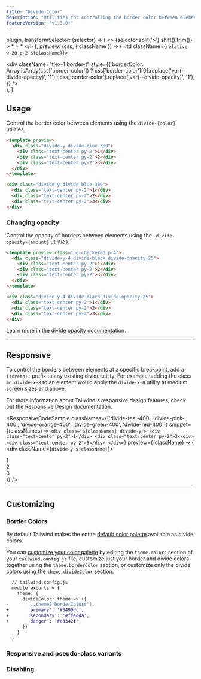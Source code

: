 ```yaml
---
title: "Divide Color"
description: "Utilities for controlling the border color between elements."
featureVersion: "v1.3.0+"
---
```



  plugin,
  transformSelector: (selector) => (
    <>
      {selector.split('>').shift().trim()} <span className="ml-1 text-purple-300">> * + *</span>
    </>
  ),
  preview: (css, { className }) => (
    <td className={`relative w-20 p-2 ${className}`}>
      <div className="absolute inset-0 flex flex-col m-2">
        <div className="flex-1" />
        <div
          className="flex-1 border-t"
          style={{
            borderColor: Array.isArray(css['border-color'])
              ? css['border-color'][0].replace('var(--divide-opacity)', '1')
              : css['border-color'].replace('var(--divide-opacity)', '1'),
          }}
        />
      </div>
    </td>
  ),
}

## Usage

Control the border color between elements using the `divide-{color}` utilities.

```html
<template preview>
  <div class="divide-y divide-blue-300">
    <div class="text-center py-2">1</div>
    <div class="text-center py-2">2</div>
    <div class="text-center py-2">3</div>
  </div>
</template>

<div class="divide-y divide-blue-300">
  <div class="text-center py-2">1</div>
  <div class="text-center py-2">2</div>
  <div class="text-center py-2">3</div>
</div>
```

### <Heading badge="v1.4.0+">Changing opacity</Heading>

Control the opacity of borders between elements using the `.divide-opacity-{amount}` utilities.

```html
<template preview class="bg-checkered p-4">
  <div class="divide-y-4 divide-black divide-opacity-25">
    <div class="text-center py-2">1</div>
    <div class="text-center py-2">2</div>
    <div class="text-center py-2">3</div>
  </div>
</template>

<div class="divide-y-4 divide-black divide-opacity-25">
  <div class="text-center py-2">1</div>
  <div class="text-center py-2">2</div>
  <div class="text-center py-2">3</div>
</div>
```

Learn more in the [divide opacity documentation](/docs/divide-opacity).

---

## Responsive

To control the borders between elements at a specific breakpoint, add a `{screen}:` prefix to any existing divide utility. For example, adding the class `md:divide-x-8` to an element would apply the `divide-x-8` utility at medium screen sizes and above.

For more information about Tailwind's responsive design features, check out the [Responsive Design](/docs/responsive-design) documentation.

<ResponsiveCodeSample
  classNames={['divide-teal-400', 'divide-pink-400', 'divide-orange-400', 'divide-green-400', 'divide-red-400']}
  snippet={(classNames) => `
    <div class="${classNames} divide-y">
      <div class="text-center py-2">1</div>
      <div class="text-center py-2">2</div>
      <div class="text-center py-2">3</div>
    </div>
  `}
  preview={(className) => (
    <div className={`divide-y ${className}`}>
      <div className="text-center py-2">1</div>
      <div className="text-center py-2">2</div>
      <div className="text-center py-2">3</div>
    </div>
  )}
/>

---

## Customizing

### Border Colors

By default Tailwind makes the entire [default color palette](/docs/customizing-colors#default-color-palette) available as divide colors.

You can [customize your color palette](/docs/colors#customizing) by editing the `theme.colors` section of your `tailwind.config.js` file, customize just your border and divide colors together using the `theme.borderColor` section, or customize only the divide colors using the `theme.divideColor` section.

```diff
  // tailwind.config.js
  module.exports = {
    theme: {
      divideColor: theme => ({
-       ...theme('borderColors'),
+       'primary': '#3490dc',
+       'secondary': '#ffed4a',
+       'danger': '#e3342f',
      })
    }
  }
```

### Responsive and pseudo-class variants

<Variants plugin="divideColor" />

### Disabling

<Disabling plugin="divideColor" />

